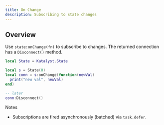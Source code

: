 ```yaml
---
title: On Change
description: Subscribing to state changes
---
```


## Overview

Use `state:onChange(fn)` to subscribe to changes. The returned connection has a `Disconnect()` method.

```lua
local State = Katalyst.State

local s = State(0)
local conn = s:onChange(function(newVal)
  print("new val", newVal)
end)

-- later
conn:Disconnect()
```

Notes

- Subscriptions are fired asynchronously (batched) via `task.defer`.
